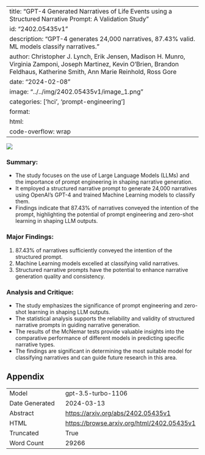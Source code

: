 
---
title: "GPT-4 Generated Narratives of Life Events using a Structured Narrative Prompt: A Validation Study"
id: "2402.05435v1"
description: "GPT-4 generates 24,000 narratives, 87.43% valid. ML models classify narratives."
author: Christopher J. Lynch, Erik Jensen, Madison H. Munro, Virginia Zamponi, Joseph Martinez, Kevin O'Brien, Brandon Feldhaus, Katherine Smith, Ann Marie Reinhold, Ross Gore
date: "2024-02-08"
image: "../../img/2402.05435v1/image_1.png"
categories: ['hci', 'prompt-engineering']
format:
  html:
    code-overflow: wrap
---

![](../../img/2402.05435v1/image_1.png)

### Summary:
- The study focuses on the use of Large Language Models (LLMs) and the importance of prompt engineering in shaping narrative generation.
- It employed a structured narrative prompt to generate 24,000 narratives using OpenAI’s GPT-4 and trained Machine Learning models to classify them.
- Findings indicate that 87.43% of narratives conveyed the intention of the prompt, highlighting the potential of prompt engineering and zero-shot learning in shaping LLM outputs.

### Major Findings:
1. 87.43% of narratives sufficiently conveyed the intention of the structured prompt.
2. Machine Learning models excelled at classifying valid narratives.
3. Structured narrative prompts have the potential to enhance narrative generation quality and consistency.

### Analysis and Critique:
- The study emphasizes the significance of prompt engineering and zero-shot learning in shaping LLM outputs.
- The statistical analysis supports the reliability and validity of structured narrative prompts in guiding narrative generation.
- The results of the McNemar tests provide valuable insights into the comparative performance of different models in predicting specific narrative types.
- The findings are significant in determining the most suitable model for classifying narratives and can guide future research in this area.

## Appendix

|          |          |
|----------|----------|
| Model     | gpt-3.5-turbo-1106       |
| Date Generated     | 2024-03-13       |
| Abstract | [https://arxiv.org/abs/2402.05435v1](https://arxiv.org/abs/2402.05435v1)        |
| HTML     | [https://browse.arxiv.org/html/2402.05435v1](https://browse.arxiv.org/html/2402.05435v1)       |
| Truncated       | True       |
| Word Count       | 29266       |
